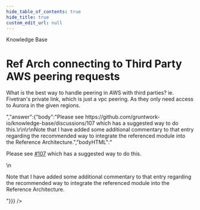 ```yaml
---
hide_table_of_contents: true
hide_title: true
custom_edit_url: null
---
```



<CenterLayout>
<span className="title">Knowledge Base</span>
<h1>Ref Arch connecting to Third Party AWS peering requests</h1>
<GitHub discussion={{"id":"D_kwDOF8slf84APXQ2","number":391,"author":{"login":"moos3"},"title":"Ref Arch connecting to Third Party AWS peering requests","body":"What is the best way to handle peering in AWS with third parties? ie. Fivetran's private link, which is just a vpc peering. As they only need access to Aurora in the given regions. ","bodyHTML":"<p dir=\"auto\">What is the best way to handle peering in AWS with third parties? ie. Fivetran's private link, which is just a vpc peering. As they only need access to Aurora in the given regions.</p>","answer":{"body":"Please see https://github.com/gruntwork-io/knowledge-base/discussions/107 which has a suggested way to do this.\r\n\r\nNote that I have added some additional commentary to that entry regarding the recommended way to integrate the referenced module into the Reference Architecture.","bodyHTML":"<p dir=\"auto\">Please see <a class=\"issue-link js-issue-link\" data-error-text=\"Failed to load title\" data-id=\"3777835\" data-permission-text=\"Title is private\" data-url=\"https://github.com/gruntwork-io/knowledge-base/discussions/107\" data-hovercard-type=\"discussion\" data-hovercard-url=\"/gruntwork-io/knowledge-base/discussions/107/hovercard\" href=\"https://github.com/gruntwork-io/knowledge-base/discussions/107\">#107</a> which has a suggested way to do this.</p>\n<p dir=\"auto\">Note that I have added some additional commentary to that entry regarding the recommended way to integrate the referenced module into the Reference Architecture.</p>"}}} />

</CenterLayout>
  

<!-- ##DOCS-SOURCER-START
{
  "sourcePlugin": "github-discussions",
  "hash": "08f54f60af64f0e962fa49cce55abeae"
}
##DOCS-SOURCER-END -->
